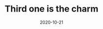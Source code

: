 ---
title: Third one is the charm
slug: my-third-blog
date: 2020-10-21
featureImage: blog03.jpg
excerpt: Enim sunt dolor reprehenderit esse ea irure proident deserunt consequat dolore eiusmod. Tempor Lorem Lorem Lorem irure. Fugiat dolore fugiat amet magna elit occaecat qui laboris eu culpa. Minim nisi voluptate consectetur culpa. Consectetur commodo esse ut enim ullamco. Anim magna exercitation voluptate ad quis commodo deserunt veniam. Velit eu occaecat culpa mollit quis.
---